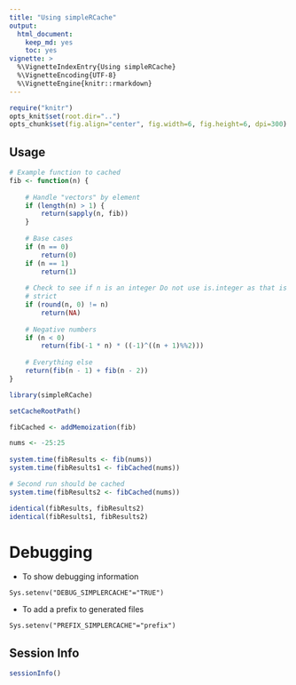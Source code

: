 ```yaml
---
title: "Using simpleRCache"
output:
  html_document:
    keep_md: yes
    toc: yes
vignette: >
  %\VignetteIndexEntry{Using simpleRCache}
  %\VignetteEncoding{UTF-8}    
  %\VignetteEngine{knitr::rmarkdown}
---
```


```r
require("knitr")
opts_knit$set(root.dir="..")
opts_chunk$set(fig.align="center", fig.width=6, fig.height=6, dpi=300)
```

## Usage
```r
# Example function to cached
fib <- function(n) {
 
    # Handle "vectors" by element
    if (length(n) > 1) {
        return(sapply(n, fib))
    }
 
    # Base cases
    if (n == 0) 
        return(0)
    if (n == 1) 
        return(1)
 
    # Check to see if n is an integer Do not use is.integer as that is very
    # strict
    if (round(n, 0) != n) 
        return(NA)
 
    # Negative numbers
    if (n < 0) 
        return(fib(-1 * n) * ((-1)^((n + 1)%%2)))
 
    # Everything else
    return(fib(n - 1) + fib(n - 2))
}

library(simpleRCache)

setCacheRootPath()

fibCached <- addMemoization(fib)

nums <- -25:25
 
system.time(fibResults <- fib(nums))
system.time(fibResults1 <- fibCached(nums))

# Second run should be cached
system.time(fibResults2 <- fibCached(nums))

identical(fibResults, fibResults2)
identical(fibResults1, fibResults2)
```

# Debugging

* To show debugging information
```
Sys.setenv("DEBUG_SIMPLERCACHE"="TRUE")
```

* To add a prefix to generated files
```
Sys.setenv("PREFIX_SIMPLERCACHE"="prefix")
```

## Session Info

```r
sessionInfo()
```









